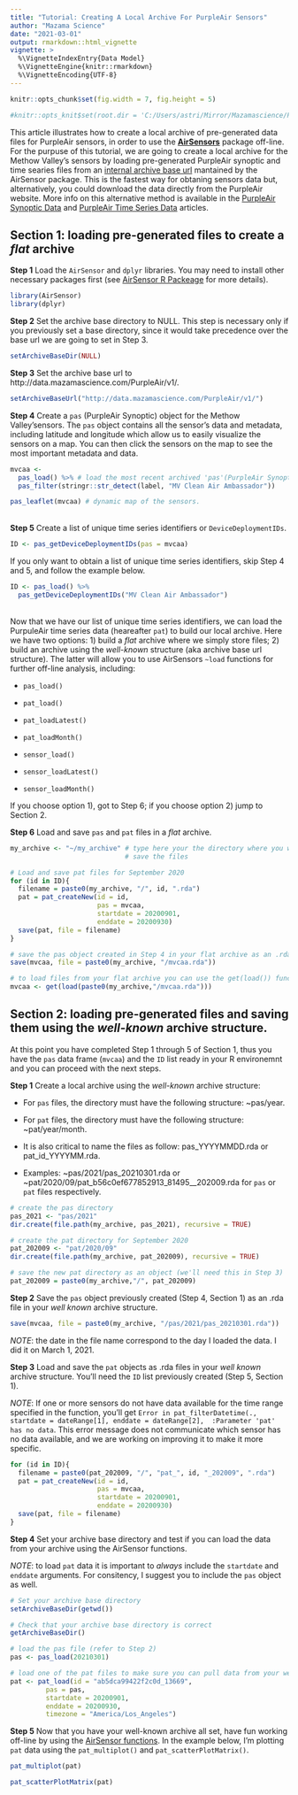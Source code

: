 ```yaml
---
title: "Tutorial: Creating A Local Archive For PurpleAir Sensors"
author: "Mazama Science"
date: "2021-03-01"
output: rmarkdown::html_vignette
vignette: >
  %\VignetteIndexEntry{Data Model}
  %\VignetteEngine{knitr::rmarkdown}
  %\VignetteEncoding{UTF-8}
---
```


```r
knitr::opts_chunk$set(fig.width = 7, fig.height = 5)
```
```r
#knitr::opts_knit$set(root.dir = 'C:/Users/astri/Mirror/Mazamascience/Projects/AirSensor/Data/my_archive')
```

This article illustrates how to create a local archive of pre-generated data 
files for PurpleAir sensors, in order to use the **[AirSensors](https://mazamascience.github.io/AirSensor/index.html)** package off-line. 
For the purpuse of this tutorial, we are going to create a local archive
for the Methow Valley's sensors by loading pre-generated 
PurpleAir synoptic and time searies files from an [internal archive base url](http://data.mazamascience.com/PurpleAir/v1/) mantained by the AirSensor 
package. This is the fastest way for obtaning sensors data but, alternatively, 
you could download the data directly from the PurpleAir website. 
More info on this alternative method is available in the [PurpleAir Synoptic Data](https://mazamascience.github.io/AirSensor/articles/articles/pas_introduction.html) and 
[PurpleAir Time Series Data](https://mazamascience.github.io/AirSensor/articles/articles/pat_introduction.html) articles. 


## Section 1: loading pre-generated files to create a *flat* archive 

**Step 1** Load the `AirSensor` and `dplyr` libraries. You may need to install 
other necessary packages first (see [AirSensor R Packeage](https://mazamascience.github.io/AirSensor/index.html) for more details).

```r
library(AirSensor)
library(dplyr)
```

**Step 2** Set the archive base directory to NULL. This step is necessary only 
if you previously set a base directory, since it would take precedence over the 
base url we are going to set in Step 3.

```r
setArchiveBaseDir(NULL)
```

**Step 3** Set the archive base url to http://data.mazamascience.com/PurpleAir/v1/. 
```r
setArchiveBaseUrl("http://data.mazamascience.com/PurpleAir/v1/")
```

**Step 4** Create a `pas` (PurpleAir Synoptic) object for
the Methow Valley'sensors. The `pas` object contains all the sensor's data 
and metadata, including latitude and longitude which allow us to easily visualize
the sensors on a map. You can then click the sensors on the map to see the most 
important metadata and data.
```r
mvcaa <-
  pas_load() %>% # load the most recent archived 'pas'(PurpleAir Synoptic)
  pas_filter(stringr::str_detect(label, "MV Clean Air Ambassador"))
```
```r
pas_leaflet(mvcaa) # dynamic map of the sensors.
```
<br>
**Step 5** Create a list of unique time series identifiers or `DeviceDeploymentIDs`.
```r
ID <- pas_getDeviceDeploymentIDs(pas = mvcaa)
```

If you only want to obtain a list of unique time series identifiers, skip Step 4
and 5, and follow the example below.

```r
ID <- pas_load() %>%
  pas_getDeviceDeploymentIDs("MV Clean Air Ambassador")
```
<br>
Now that we have our list of unique time series identifiers, we can load the PurpuleAir time series data (heareafter `pat`) to build our local archive. 
Here we have two options: 1) build a *flat* archive 
where we simply store files; 2) build an archive using the *well-known* structure
(aka archive base url structure). The latter will allow you to use 
AirSensors `~load` functions for further off-line analysis, including:

* `pas_load()`

* `pat_load()`

* `pat_loadLatest()`

* `pat_loadMonth()`

* `sensor_load()`

* `sensor_loadLatest()`

* `sensor_loadMonth()`

If you choose option 1), got to Step 6; if you choose option 2) jump to Section 
2.

**Step 6** Load and save `pas` and `pat` files in a *flat* archive. 
```r

my_archive <- "~/my_archive" # type here your the directory where you want to 
                             # save the files 

# Load and save pat files for September 2020
for (id in ID){
  filename = paste0(my_archive, "/", id, ".rda")
  pat = pat_createNew(id = id,
                      pas = mvcaa,
                      startdate = 20200901, 
                      enddate = 20200930)
  save(pat, file = filename)
} 

# save the pas object created in Step 4 in your flat archive as an .rda file
save(mvcaa, file = paste0(my_archive, "/mvcaa.rda"))

# to load files from your flat archive you can use the get(load()) function 
mvcaa <- get(load(paste0(my_archive,"/mvcaa.rda")))

```


## Section 2: loading pre-generated files and saving them using the *well-known* archive structure. 

At this point you have completed Step 1 through 5 of Section 1, thus you have
the `pas` data frame (`mvcaa`) and the `ID` list ready in your R environemnt 
and you can proceed with the next steps.

**Step 1** Create a local archive using the *well-known* archive structure:

* For `pas` files, the directory must have the following structure: ~pas/year.

* For `pat` files, the directory must have the following structure: ~pat/year/month.

* It is also critical to name the files as follow: pas_YYYYMMDD.rda or pat_id_YYYYMM.rda. 

* Examples: ~pas/2021/pas_20210301.rda or 
~pat/2020/09/pat_b56c0ef677852913_81495__202009.rda for `pas` or `pat` files respectively. 

```r

# create the pas directory
pas_2021 <- "pas/2021"
dir.create(file.path(my_archive, pas_2021), recursive = TRUE)

# create the pat directory for September 2020
pat_202009 <- "pat/2020/09"
dir.create(file.path(my_archive, pat_202009), recursive = TRUE)

# save the new pat directory as an object (we'll need this in Step 3)
pat_202009 = paste0(my_archive,"/", pat_202009)
```

**Step 2** Save the `pas` object previously created (Step 4, Section 1) as an 
.rda file in your *well known* archive structure. 

```r
save(mvcaa, file = paste0(my_archive, "/pas/2021/pas_20210301.rda"))
```
*NOTE*: the date in the file name correspond to the day I loaded 
the data. I did it on March 1, 2021.


**Step 3** Load and save the `pat` objects as .rda files in your *well known* 
archive structure. You'll need the `ID` list previously created (Step 5, 
Section 1). 

*NOTE*: If one or more sensors do not have data available for the 
time range specified in the function, you'll get `Error in pat_filterDatetime(., startdate = dateRange[1], enddate = dateRange[2],  :Parameter 'pat' has no data`. 
This error message does not communicate which sensor has no data available, and 
we are working on improving it to make it more specific. 

```r

for (id in ID){
  filename = paste0(pat_202009, "/", "pat_", id, "_202009", ".rda")
  pat = pat_createNew(id = id,
                      pas = mvcaa,
                      startdate = 20200901,
                      enddate = 20200930)
  save(pat, file = filename)
}
```

**Step 4** Set your archive base directory and test if you can load the data 
from your archive using the AirSensor functions. 

*NOTE*: to load `pat` data it 
is important to *always* include the `startdate` and `enddate` arguments. 
For consitency, I suggest you to include the `pas` object as well.


```r

# Set your archive base directory
setArchiveBaseDir(getwd())

# Check that your archive base directory is correct
getArchiveBaseDir()

# load the pas file (refer to Step 2)
pas <- pas_load(20210301) 

# load one of the pat files to make sure you can pull data from your well-known archive 
pat <- pat_load(id = "ab5dca99422f2c0d_13669",
         pas = pas,
         startdate = 20200901,
         enddate = 20200930, 
         timezone = "America/Los_Angeles")
```

**Step 5** Now that you have your well-known archive all set, have fun working off-line by using the [AirSensor functions](https://mazamascience.github.io/AirSensor/reference/index.html). 
In the example below, I'm plotting `pat` data using the `pat_multiplot()` and `pat_scatterPlotMatrix()`.

```r
pat_multiplot(pat)
```

```r
pat_scatterPlotMatrix(pat)
```


